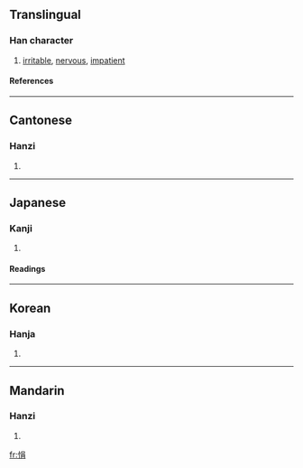 ==Translingual==
===Han character===
{{Han char|rn=61|rad=心|as=07|sn=10|four=9602<sub>7</sub>|canj=心口月 (PRB)}}
# [[irritable]], [[nervous]], [[impatient]]
====References====
{{Han ref|kx=0386.200|dkj=10623|dj=0718.200|hdz=42304.060|uh=6081|ud=24705|bh=D1A6|bd=53670}}
----
==Cantonese==
===Hanzi===
{{yue-hanzi|jyut=|y=gyun1}}
# {{defn|Cantonese}}
----
==Japanese==
===Kanji===
{{ja-kanji|grade=|rs=心07}}
# {{defn|Japanese}} 
====Readings====
{{ja-readings|on=[[えん]] (en), [[けん]] (ken)|kun=[[うれえる]] (ureeru), [[いらだつ]] (iradatsu)}}
----
==Korean==
===Hanja===
{{ko-hanja|hangeul=연|eumhun=|rv=yeon|mr=yŏn|y=yen}}
# {{defn|Korean}}
----
==Mandarin==
===Hanzi===
{{cmn-hanzi|pin=[[yuān]] (yuan1)|wg=yüan<sup>1</sup>}}
# {{defn|Mandarin}}

[[fr:悁]]